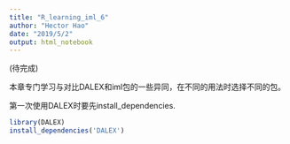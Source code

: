 ```yaml
---
title: "R_learning_iml_6"
author: "Hector Hao"
date: "2019/5/2"
output: html_notebook
---
```


(待完成)

本章专门学习与对比DALEX和iml包的一些异同，在不同的用法时选择不同的包。

第一次使用DALEX时要先install_dependencies.

```r
library(DALEX)
install_dependencies('DALEX')
```


```r

```